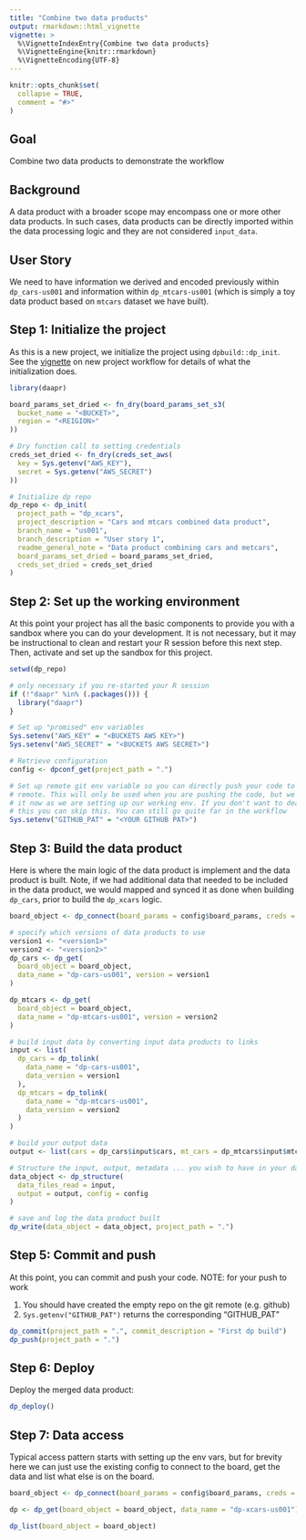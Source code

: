 ```yaml
---
title: "Combine two data products"
output: rmarkdown::html_vignette
vignette: >
  %\VignetteIndexEntry{Combine two data products}
  %\VignetteEngine{knitr::rmarkdown}
  %\VignetteEncoding{UTF-8}
---
```


```r
knitr::opts_chunk$set(
  collapse = TRUE,
  comment = "#>"
)
```

## Goal

Combine two data products to demonstrate the workflow


## Background

A data product with a broader scope may encompass one or more other data 
products. In such cases, data products can be directly imported within the data
processing logic and they are not considered `input_data`.


## User Story

We need to have information we derived and encoded previously within 
`dp_cars-us001` and information within `dp_mtcars-us001` (which is simply a toy
data product based on `mtcars` dataset we have built).

## Step 1: Initialize the project

As this is a new project, we initialize the project using `dpbuild::dp_init`. See
the [vignette](https://amashadihossein.github.io/daapr/articles/daapr.html) on 
new project workflow for details of what the initialization does.


```r
library(daapr)

board_params_set_dried <- fn_dry(board_params_set_s3(
  bucket_name = "<BUCKET>",
  region = "<REIGION>"
))

# Dry function call to setting credentials
creds_set_dried <- fn_dry(creds_set_aws(
  key = Sys.getenv("AWS_KEY"),
  secret = Sys.getenv("AWS_SECRET")
))

# Initialize dp repo
dp_repo <- dp_init(
  project_path = "dp_xcars",
  project_description = "Cars and mtcars combined data product",
  branch_name = "us001",
  branch_description = "User story 1",
  readme_general_note = "Data product combining cars and metcars",
  board_params_set_dried = board_params_set_dried,
  creds_set_dried = creds_set_dried
)
```


## Step 2: Set up the working environment

At this point your project has all the basic components to provide you with a 
sandbox where you can do your development. It is not necessary, but it may be
instructional to clean and restart your R session before this next step. Then,
activate and set up the sandbox for this project.

```r
setwd(dp_repo)

# only necessary if you re-started your R session
if (!"daapr" %in% (.packages())) {
  library("daapr")
}

# Set up "promised" env variables
Sys.setenv("AWS_KEY" = "<BUCKETS AWS KEY>")
Sys.setenv("AWS_SECRET" = "<BUCKETS AWS SECRET>")

# Retrieve configuration
config <- dpconf_get(project_path = ".")

# Set up remote git env variable so you can directly push your code to git
# remote. This will only be used when you are pushing the code, but we can set
# it now as we are setting up our working env. If you don't want to deal with
# this you can skip this. You can still go quite far in the workflow
Sys.setenv("GITHUB_PAT" = "<YOUR GITHUB PAT>")
```

## Step 3: Build the data product

Here is where the main logic of the data product is implement and the data
product is built. Note, if we had additional data that needed to be included in
the data product, we would mapped and synced it as done when building `dp_cars`,
prior to build the `dp_xcars` logic.

```r
board_object <- dp_connect(board_params = config$board_params, creds = config$creds)

# specify which versions of data products to use
version1 <- "<version1>"
version2 <- "<version2>"
dp_cars <- dp_get(
  board_object = board_object,
  data_name = "dp-cars-us001", version = version1
)

dp_mtcars <- dp_get(
  board_object = board_object,
  data_name = "dp-mtcars-us001", version = version2
)

# build input data by converting input data products to links
input <- list(
  dp_cars = dp_tolink(
    data_name = "dp-cars-us001",
    data_version = version1
  ),
  dp_mtcars = dp_tolink(
    data_name = "dp-mtcars-us001",
    data_version = version2
  )
)

# build your output data
output <- list(cars = dp_cars$input$cars, mt_cars = dp_mtcars$input$mtcars)

# Structure the input, output, metadata ... you wish to have in your data product
data_object <- dp_structure(
  data_files_read = input,
  output = output, config = config
)

# save and log the data product built
dp_write(data_object = data_object, project_path = ".")
```

## Step 5: Commit and push

At this point, you can commit and push your code.
NOTE: for your push to work

1. You should have created the empty repo on the git remote (e.g. github)
2. `Sys.getenv("GITHUB_PAT")` returns the corresponding "GITHUB_PAT"

```r
dp_commit(project_path = ".", commit_description = "First dp build")
dp_push(project_path = ".")
```

## Step 6: Deploy

Deploy the merged data product: 

```r
dp_deploy()
```

## Step 7: Data access

Typical access pattern starts with setting up the env vars, but for brevity 
here we can just use the existing config to connect to the board, get the data 
and list what else is on the board.

```r
board_object <- dp_connect(board_params = config$board_params, creds = config$creds)

dp <- dp_get(board_object = board_object, data_name = "dp-xcars-us001")

dp_list(board_object = board_object)
```
